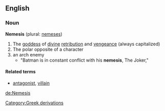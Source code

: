 ==English==
===Noun===
'''Nemesis''' (plural: [[nemeses]])
#The [[goddess]] of [[divine]] [[retribution]] and [[vengeance]] (always capitalized)
#The polar opposite of a character
#an arch enemy
#*"Batman is in constant conflict with his '''nemesis''', The Joker," 
====Related terms====
*[[antagonist]], [[villain]]

[[de:Nemesis]]
[[Category:Greek derivations]]
